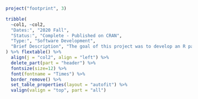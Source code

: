 
```r
project("footprint", 3)
```

```r
tribble(
  ~col1, ~col2,
  "Dates:", "2020 Fall",
  "Status:", "Complete - Published on CRAN",
  "Type:", "Software Development",
  "Brief Description", "The goal of this project was to develop an R package to help calculate air travel greenhouse gas emissions based on arrival/destination airport or latititude and longitude."
) %>% flextable() %>%
  align(j = "col2", align = "left") %>%
  delete_part(part = "header") %>%
  fontsize(size=12) %>%
  font(fontname = "Times") %>%
  border_remove() %>%
  set_table_properties(layout = "autofit") %>%
  valign(valign = "top", part = "all")
```

\newline
